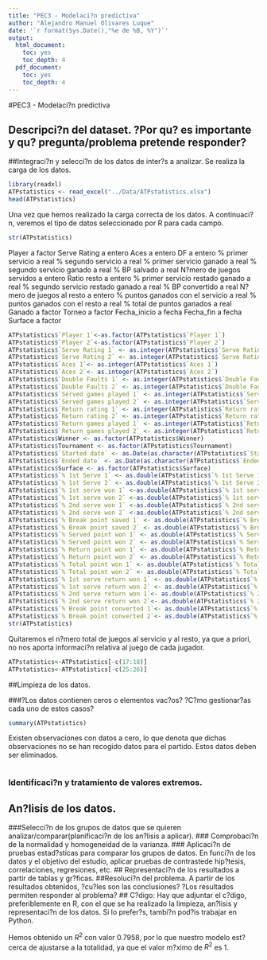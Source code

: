 ```yaml
---
title: "PEC3 - Modelaci?n predictiva"
author: "Alejandro Manuel Olivares Luque"
date: '`r format(Sys.Date(),"%e de %B, %Y")`'
output:
  html_document:
    toc: yes
    toc_depth: 4
  pdf_document:
    toc: yes
    toc_depth: 4
---
```


#PEC3 - Modelaci?n predictiva

## Descripci?n del dataset. ?Por qu? es importante y qu? pregunta/problema pretende responder?
##Integraci?n y selecci?n de los datos de inter?s a analizar.
Se realiza la carga de los datos. 
```r
library(readxl)
ATPstatistics <- read_excel("../Data/ATPstatistics.xlsx")
head(ATPstatistics)
```
Una vez que hemos realizado la carga correcta de los datos. A continuaci?n, veremos el tipo de datos seleccionado por R para cada campo.
```r
str(ATPstatistics)
```
Player a factor
Serve Rating a entero
Aces a entero
DF a entero
% primer servicio a real
% segundo servicio a real
% primer servicio ganado a real
% segundo servicio ganado a real
% BP salvado a real
N?mero de juegos servidos a entero
Ratio resto a entero
% primer servicio restado ganado a real
% segundo servicio restado ganado a real
% BP convertido a real
N?mero de juegos al resto a entero
% puntos ganados con el servicio a real
% puntos ganados con el resto a real
% total de puntos ganados a real
Ganado a factor
Torneo a factor
Fecha_inicio a fecha
Fecha_fin a fecha
Surface a factor
```r
ATPstatistics$`Player 1`<-as.factor(ATPstatistics$`Player 1`)
ATPstatistics$`Player 2`<-as.factor(ATPstatistics$`Player 2`)
ATPstatistics$`Serve Rating 1` <- as.integer(ATPstatistics$`Serve Rating 1`)
ATPstatistics$`Serve Rating 2` <- as.integer(ATPstatistics$`Serve Rating 2`)
ATPstatistics$`Aces 1`<- as.integer(ATPstatistics$`Aces 1`)
ATPstatistics$`Aces 2`<- as.integer(ATPstatistics$`Aces 2`)
ATPstatistics$`Double Faults 1` <- as.integer(ATPstatistics$`Double Faults 1`)
ATPstatistics$`Double Faults 2` <- as.integer(ATPstatistics$`Double Faults 2`)
ATPstatistics$`Served games played 1` <- as.integer(ATPstatistics$`Served games played 1`)
ATPstatistics$`Served games played 2` <- as.integer(ATPstatistics$`Served games played 2`)
ATPstatistics$`Return rating 1` <- as.integer(ATPstatistics$`Return rating 1`)
ATPstatistics$`Return rating 2` <- as.integer(ATPstatistics$`Return rating 2`)
ATPstatistics$`Return games played 1` <- as.integer(ATPstatistics$`Return games played 1`)
ATPstatistics$`Return games played 2` <- as.integer(ATPstatistics$`Return games played 2`)
ATPstatistics$Winner <- as.factor(ATPstatistics$Winner)
ATPstatistics$Tournament <- as.factor(ATPstatistics$Tournament)
ATPstatistics$`Started date` <- as.Date(as.character(ATPstatistics$`Started date`), "%d/%m/%Y")
ATPstatistics$`Ended date` <- as.Date(as.character(ATPstatistics$`Ended date`),  "%d/%m/%Y")
ATPstatistics$Surface <- as.factor(ATPstatistics$Surface)
ATPstatistics$`% 1st Serve 1` <- as.double(ATPstatistics$`% 1st Serve 1`)/100
ATPstatistics$`% 1st Serve 2` <- as.double(ATPstatistics$`% 1st Serve 2`)/100
ATPstatistics$`% 1st serve won 1` <-as.double(ATPstatistics$`% 1st serve won 1`)/100
ATPstatistics$`% 1st serve won 2` <-as.double(ATPstatistics$`% 1st serve won 2`)/100
ATPstatistics$`% 2nd serve won 1` <-as.double(ATPstatistics$`% 2nd serve won 1`)/100
ATPstatistics$`% 2nd serve won 2` <-as.double(ATPstatistics$`% 2nd serve won 2`)/100
ATPstatistics$`% Break point saved 1` <- as.double(ATPstatistics$`% Break point saved 1`)/100
ATPstatistics$`% Break point saved 2` <- as.double(ATPstatistics$`% Break point saved 2`)/100
ATPstatistics$`% Served point won 1` <- as.double(ATPstatistics$`% Served point won 1`)/100
ATPstatistics$`% Served point won 2` <- as.double(ATPstatistics$`% Served point won 2`)/100
ATPstatistics$`% Return point won 1` <- as.double(ATPstatistics$`% Return point won 1`)/100
ATPstatistics$`% Return point won 2` <- as.double(ATPstatistics$`% Return point won 2`)/100
ATPstatistics$`% Total point won 1` <- as.double(ATPstatistics$`% Total point won 1`)/100
ATPstatistics$`% Total point won 2` <- as.double(ATPstatistics$`% Total point won 2`)/100
ATPstatistics$`% 1st serve return won 1` <- as.double(ATPstatistics$`% 1st serve return won 1`)/100
ATPstatistics$`% 1st serve return won 2` <- as.double(ATPstatistics$`% 1st serve return won 2` )
ATPstatistics$`% 2nd serve return won 1`<- as.double(ATPstatistics$`% 2nd serve return won 1`)
ATPstatistics$`% 2nd serve return won 2`<- as.double(ATPstatistics$`% 2nd serve return won 2`)
ATPstatistics$`% Break point converted 1`<- as.double(ATPstatistics$`% Break point converted 1`)
ATPstatistics$`% Break point converted 2`<- as.double(ATPstatistics$`% Break point converted 2`)
str(ATPstatistics)
```
Quitaremos el n?mero total de juegos al servicio y al resto, ya que a priori, no nos aporta informaci?n relativa al juego de cada jugador. 
```r
ATPstatistics<-ATPstatistics[-c(17:18)]
ATPstatistics<-ATPstatistics[-c(25:26)]
```
##Limpieza de los datos.

###?Los datos contienen ceros o elementos vac?os? ?C?mo gestionar?as cada uno de estos casos?
```r
summary(ATPstatistics)
```
Existen observaciones con datos a cero, lo que denota que dichas observaciones no se han recogido datos para el partido. Estos datos deben ser eliminados.
```r

```
### Identificaci?n y tratamiento de valores extremos.
## An?lisis de los datos.
###Selecci?n de los grupos de datos que se quieren analizar/comparar(planificaci?n de los an?lisis a aplicar).
### Comprobaci?n de la normalidad y homogeneidad de la varianza.
### Aplicaci?n de pruebas estad?sticas para comparar los grupos de datos. En funci?n de los datos y el objetivo del estudio, aplicar pruebas de contrastede hip?tesis, correlaciones, regresiones, etc.
## Representaci?n de los resultados a partir de tablas y gr?ficas.
##Resoluci?n del problema. A partir de los resultados obtenidos, ?cu?les son las conclusiones? ?Los resultados permiten responder al problema?
## C?digo: Hay que adjuntar el c?digo, preferiblemente en R, con el que se ha realizado la limpieza, an?lisis y representaci?n de los datos. Si lo prefer?s,
tambi?n pod?is trabajar en Python. 


Hemos obtenido un $R^2$ con valor 0.7958, por lo que nuestro modelo est? cerca de ajustarse a la totalidad, ya que el valor m?ximo de $R^2$ es 1.

